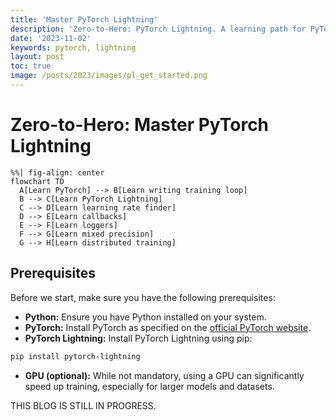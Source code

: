 ```yaml
---
title: 'Master PyTorch Lightning'
description: 'Zero-to-Hero: PyTorch Lightning. A learning path for PyTorch Lightning to efficiently train large models'
date: '2023-11-02'
keywords: pytorch, lightning
layout: post
toc: true
image: /posts/2023/images/pl_get_started.png
---
```


# Zero-to-Hero: Master PyTorch Lightning


```mermaid
%%| fig-align: center
flowchart TD
  A[Learn PyTorch] --> B[Learn writing training loop]
  B --> C[Learn PyTorch Lightning]
  C --> D[Learn learning rate finder]
  D --> E[Learn callbacks]
  E --> F[Learn loggers]
  F --> G[Learn mixed precision]
  G --> H[Learn distributed training]

```

## Prerequisites

Before we start, make sure you have the following prerequisites:

- **Python:** Ensure you have Python installed on your system.
- **PyTorch:** Install PyTorch as specified on the [official PyTorch website](https://pytorch.org/).
- **PyTorch Lightning:** Install PyTorch Lightning using pip:

```bash
pip install pytorch-lightning
```

- **GPU (optional):** While not mandatory, using a GPU can significantly speed up training, especially for larger models and datasets.

THIS BLOG IS STILL IN PROGRESS.